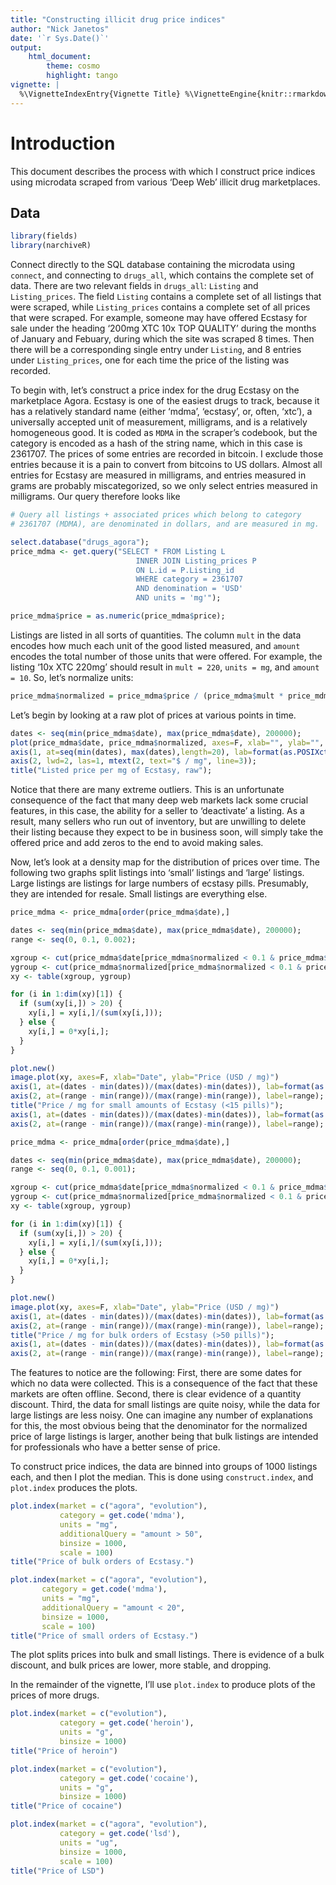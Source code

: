 ```yaml
---
title: "Constructing illicit drug price indices"
author: "Nick Janetos"
date: '`r Sys.Date()`'
output: 
    html_document:
        theme: cosmo
        highlight: tango
vignette: |
  %\VignetteIndexEntry{Vignette Title} %\VignetteEngine{knitr::rmarkdown} %\VignetteEncoding{UTF-8}
---
```


# Introduction

This document describes the process with which I construct price indices using microdata scraped from various 'Deep Web' illicit drug marketplaces. 

## Data

```r
library(fields)
library(narchiveR)
```

Connect directly to the SQL database containing the microdata using `connect`, and connecting to `drugs_all`, which contains the complete set of data. There are two relevant fields in `drugs_all`: `Listing` and `Listing_prices`. The field `Listing` contains a complete set of all listings that were scraped, while `Listing_prices` contains a complete set of all prices that were scraped. For example, someone may have offered Ecstasy for sale under the heading '200mg XTC 10x TOP QUALITY' during the months of January and Febuary, during which the site was scraped 8 times. Then there will be a corresponding single entry under `Listing`, and 8 entries under `Listing_prices`, one for each time the price of the listing was recorded.

To begin with, let's construct a price index for the drug Ecstasy on the marketplace Agora. Ecstasy is one of the easiest drugs to track, because it has a relatively standard name (either 'mdma', 'ecstasy', or, often, 'xtc'), a universally accepted unit of measurement, milligrams, and is a relatively homogeneous good. It is coded as `MDMA` in the scraper's codebook, but the category is encoded as a hash of the string name, which in this case is 2361707. The prices of some entries are recorded in bitcoin. I exclude those entries because it is a pain to convert from bitcoins to US dollars. Almost all entries for Ecstasy are measured in milligrams, and entries measured in grams are probably miscategorized, so we only select entries measured in milligrams. Our query therefore looks like

```r
# Query all listings + associated prices which belong to category 
# 2361707 (MDMA), are denominated in dollars, and are measured in mg.

select.database("drugs_agora");
price_mdma <- get.query("SELECT * FROM Listing L
                            INNER JOIN Listing_prices P
                            ON L.id = P.Listing_id
                            WHERE category = 2361707
                            AND denomination = 'USD'
                            AND units = 'mg'");
```

```r
price_mdma$price = as.numeric(price_mdma$price);
```

Listings are listed in all sorts of quantities. The column `mult` in the data encodes how much each unit of the good listed measured, and `amount` encodes the total number of those units that were offered. For example, the listing '10x XTC 220mg' should result in `mult = 220`, `units = mg`, and `amount = 10`. So, let's normalize units:

```r
price_mdma$normalized = price_mdma$price / (price_mdma$mult * price_mdma$amount);
```

Let's begin by looking at a raw plot of prices at various points in time.

```r
dates <- seq(min(price_mdma$date), max(price_mdma$date), 200000);
plot(price_mdma$date, price_mdma$normalized, axes=F, xlab="", ylab="", type='p', pch=4);
axis(1, at=seq(min(dates), max(dates),length=20), lab=format(as.POSIXct(seq(min(dates), max(dates),length=20), origin="1970-01-01"), "%m-%d"), lwd=2, mtext(1, text="Date", line=2.5))
axis(2, lwd=2, las=1, mtext(2, text="$ / mg", line=3));
title("Listed price per mg of Ecstasy, raw");
```

Notice that there are many extreme outliers. This is an unfortunate consequence of the fact that many deep web markets lack some crucial features, in this case, the ability for a seller to 'deactivate' a listing. As a result, many sellers who run out of inventory, but are unwilling to delete their listing because they expect to be in business soon, will simply take the offered price and add zeros to the end to avoid making sales.

Now, let's look at a density map for the distribution of prices over time. The following two graphs split listings into 'small' listings and 'large' listings. Large listings are listings for large numbers of ecstasy pills. Presumably, they are intended for resale. Small listings are everything else. 

```r
price_mdma <- price_mdma[order(price_mdma$date),]

dates <- seq(min(price_mdma$date), max(price_mdma$date), 200000);
range <- seq(0, 0.1, 0.002);

xgroup <- cut(price_mdma$date[price_mdma$normalized < 0.1 & price_mdma$amount<15],       dates, include.lowest=TRUE)
ygroup <- cut(price_mdma$normalized[price_mdma$normalized < 0.1 & price_mdma$amount<15], range, include.lowest=TRUE)
xy <- table(xgroup, ygroup)

for (i in 1:dim(xy)[1]) {
  if (sum(xy[i,]) > 20) {
    xy[i,] = xy[i,]/(sum(xy[i,]));
  } else {
    xy[i,] = 0*xy[i,];
  }
}

plot.new()
image.plot(xy, axes=F, xlab="Date", ylab="Price (USD / mg)")
axis(1, at=(dates - min(dates))/(max(dates)-min(dates)), lab=format(as.POSIXct(dates, origin="1970-01-01"), "%m-%d"))
axis(2, at=(range - min(range))/(max(range)-min(range)), label=range);
title("Price / mg for small amounts of Ecstasy (<15 pills)");
axis(1, at=(dates - min(dates))/(max(dates)-min(dates)), lab=format(as.POSIXct(dates, origin="1970-01-01"), "%m-%d"))
axis(2, at=(range - min(range))/(max(range)-min(range)), label=range);
```

```r
price_mdma <- price_mdma[order(price_mdma$date),]

dates <- seq(min(price_mdma$date), max(price_mdma$date), 200000);
range <- seq(0, 0.1, 0.001);

xgroup <- cut(price_mdma$date[price_mdma$normalized < 0.1 & price_mdma$amount>50],       dates, include.lowest=TRUE)
ygroup <- cut(price_mdma$normalized[price_mdma$normalized < 0.1 & price_mdma$amount>50], range, include.lowest=TRUE)
xy <- table(xgroup, ygroup)

for (i in 1:dim(xy)[1]) {
  if (sum(xy[i,]) > 20) {
    xy[i,] = xy[i,]/(sum(xy[i,]));
  } else {
    xy[i,] = 0*xy[i,];
  }
}

plot.new()
image.plot(xy, axes=F, xlab="Date", ylab="Price (USD / mg)")
axis(1, at=(dates - min(dates))/(max(dates)-min(dates)), lab=format(as.POSIXct(dates, origin="1970-01-01"), "%m-%d"))
axis(2, at=(range - min(range))/(max(range)-min(range)), label=range);
title("Price / mg for bulk orders of Ecstasy (>50 pills)");
axis(1, at=(dates - min(dates))/(max(dates)-min(dates)), lab=format(as.POSIXct(dates, origin="1970-01-01"), "%m-%d"))
axis(2, at=(range - min(range))/(max(range)-min(range)), label=range);
```

The features to notice are the following: First, there are some dates for which no data were collected. This is a consequence of the fact that these markets are often offline. Second, there is clear evidence of a quantity discount. Third, the data for small listings are quite noisy, while the data for large listings are less noisy. One can imagine any number of explanations for this, the most obvious being that the denominator for the normalized price of large listings is larger, another being that bulk listings are intended for professionals who have a better sense of price. 

To construct price indices, the data are binned into groups of 1000 listings each, and then I plot the median. This is done using `construct.index`, and `plot.index` produces the plots.

```r
plot.index(market = c("agora", "evolution"),
           category = get.code('mdma'),
           units = "mg",
           additionalQuery = "amount > 50",
           binsize = 1000,
           scale = 100)
title("Price of bulk orders of Ecstasy.")

plot.index(market = c("agora", "evolution"),
       category = get.code('mdma'),
       units = "mg",
       additionalQuery = "amount < 20",
       binsize = 1000,
       scale = 100)
title("Price of small orders of Ecstasy.")
```

The plot splits prices into bulk and small listings. There is evidence of a bulk discount, and bulk prices are lower, more stable, and dropping. 

In the remainder of the vignette, I'll use `plot.index` to produce plots of the prices of more drugs. 

```r
plot.index(market = c("evolution"),
           category = get.code('heroin'),
           units = "g",
           binsize = 1000)
title("Price of heroin")
```

```r
plot.index(market = c("evolution"),
           category = get.code('cocaine'),
           units = "g",
           binsize = 1000)
title("Price of cocaine")
```

```r
plot.index(market = c("agora", "evolution"),
           category = get.code('lsd'),
           units = "ug",
           binsize = 1000,
           scale = 100)
title("Price of LSD")
```

